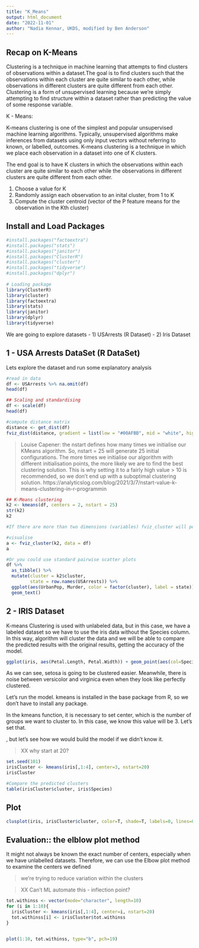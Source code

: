 ```yaml
---
title: "K_Means"
output: html_document
date: "2022-11-01"
author: "Nadia Kennar, UKDS, modified by Ben Anderson"
---
```


## Recap on K-Means 

Clustering is a technique in machine learning that attempts to find clusters of observations within a dataset.The goal is to find clusters such that the observations within each cluster are quite similar to each other, while observations in different clusters are quite different from each other.
Clustering is a form of unsupervised learning because we’re simply attempting to find structure within a dataset rather than predicting the value of some response variable.

K - Means: 

K-means clustering is one of the simplest and popular unsupervised machine learning algorithms.
Typically, unsupervised algorithms make inferences from datasets using only input vectors without referring to known, or labelled, outcomes. K-means clustering is a technique in which we place each observation in a dataset into one of K clusters.

The end goal is to have K clusters in which the observations within each cluster are quite similar to each other while the observations in different clusters are quite different from each other.

1. Choose a value for K
2. Randomly assign each observation to an inital cluster, from 1 to K
3. Compute the cluster centroid (vector of the P feature means for the observation in the Kth cluster)



## Install and Load Packages

```r

#install.packages("factoextra")
#install.packages("stats")
#install.packages("janitor")
#install.packages("ClusterR")
#install.packages("cluster")
#install.packages("tidyverse")
#install.packages("dplyr")
  
# Loading package
library(ClusterR)
library(cluster)
library(factoextra)
library(stats)
library(janitor)
library(dplyr)
library(tidyverse)  

```



We are going to explore datasets
- 1) USArrests (R Dataset)
- 2) Iris Dataset


## 1 - USA Arrests DataSet (R DataSet)

Lets explore the dataset and run some explanatory analysis 

```r
#read in data 
df <- USArrests %>% na.omit(df)
head(df)

## Scaling and standardising 
df <- scale(df)
head(df)

#compute distance matrix
distance <- get_dist(df)
fviz_dist(distance, gradient = list(low = "#00AFBB", mid = "white", high = "#FC4E07"))
```


> Louise Capener: the nstart defines how many times we initialise our KMeans algorithm. So, nstart = 25 will generate 25 initial configurations. The more times we initialise our algorithm with different initialisation points, the more likely we are to find the best clustering solution. This is why setting it to a fairly high value > 10 is recommended, so we don’t end up with a suboptimal clustering solution. https://analyticslog.com/blog/2021/3/7/nstart-value-k-means-clustering-in-r-programmin 

```r
## K-Means clustering 
k2 <- kmeans(df, centers = 2, nstart = 25)
str(k2)
k2

#If there are more than two dimensions (variables) fviz_cluster will perform principal component analysis (PCA) and plot the data points according to the first two principal components that explain the majority of the variance.

#visualise 
a <- fviz_cluster(k2, data = df)
a

#Or you could use standard pairwise scatter plots 
df %>%
  as_tibble() %>%
  mutate(cluster = k2$cluster,
         state = row.names(USArrests)) %>%
  ggplot(aes(UrbanPop, Murder, color = factor(cluster), label = state)) +
  geom_text()
```







## 2 - IRIS Dataset 

K-means Clustering is used with unlabeled data, but in this case, we have a labeled dataset so we have to use the iris data without the Species column. In this way, algorithm will cluster the data and we will be able to compare the predicted results with the original results, getting the accuracy of the model.


```r
ggplot(iris, aes(Petal.Length, Petal.Width)) + geom_point(aes(col=Species), size=4)

```



As we can see, setosa is going to be clustered easier. Meanwhile, there is noise between versicolor and virginica even when they look like perfectly clustered.

Let’s run the model. kmeans is installed in the base package from R, so we don’t have to install any package.

In the kmeans function, it is necessary to set center, which is the number of groups we want to cluster to. In this case, we know this value will be 3. Let’s set that.

, but let’s see how we would build the model if we didn’t know it.

> XX why start at 20?

```r
set.seed(101)
irisCluster <- kmeans(iris[,1:4], center=3, nstart=20)
irisCluster

#Compare the predicted clusters 
table(irisCluster$cluster, iris$Species)

```


## Plot 

```r
clusplot(iris, irisCluster$cluster, color=T, shade=T, labels=0, lines=0)
```


## Evaluation:: the elblow plot method 

It might not always be known the exact number of centers, especially when we have unlabelled datasets. Therefore, we can use the Elbow plot method to examine the centers we defined 

> we're trying to reduce variation within the clusters

> XX Can't ML automate this - inflection point?

```r
tot.withinss <- vector(mode="character", length=10)
for (i in 1:10){
  irisCluster <- kmeans(iris[,1:4], center=i, nstart=20)
  tot.withinss[i] <- irisCluster$tot.withinss
}


plot(1:10, tot.withinss, type="b", pch=19)

```












